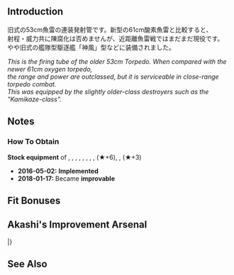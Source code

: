 {{EquipmentInfo|174}}

==Introduction==
旧式の53cm魚雷の連装発射管です。新型の61cm酸素魚雷と比較すると、<br/>
射程・威力共に陳腐化は否めませんが、近距離魚雷戦ではまだまだ現役です。<br/>
やや旧式の艦隊型駆逐艦「神風」型などに装備されました。

''This is the firing tube of the older 53cm Torpedo. When compared with the newer 61cm oxygen torpedo,''<br/>
''the range and power are outclassed, but it is serviceable in close-range torpedo combat.''<br/> 
''This was equipped by the slightly older-class destroyers such as the "Kamikaze-class".''

==Notes==
<div class="mw-collapsible"><h3>How To Obtain</h3>
<div class="mw-collapsible-content">
'''Stock equipment''' of {{Ship/Link|Asakaze Kai}}, {{Ship/Link|Asakaze}}, {{Ship/Link|Harukaze Kai}}, {{Ship/Link|Harukaze}}, {{Ship/Link|Hatakaze}}, {{Ship/Link|Hiei Kai Ni C}}, {{Ship/Link|Kamikaze Kai}}, {{Ship/Link|Kamikaze}}, {{Ship/Link|Kongou Kai Ni C}} (★+6), {{Ship/Link|Matsukaze}}, {{Ship/Link|Tatsuta Kai Ni}} (★+3)

</div></div>


<div class="mw-collapsible><h3>Updates History</h3>
<div class="mw-collapsible-content>
* '''2016-05-02:''' '''Implemented'''
* '''2018-01-17:''' Became '''improvable'''
</div></div>

==Fit Bonuses==
{{:53cm Twin Torpedo Mount/Bonuses}}

==Akashi's Improvement Arsenal==
{{AkashiWorkshop}}
{{AkashiWorkshopLine
|Name={{PAGENAME}}
|ItemType=TorpedoWeapon
|Fuel=40
|Ammo=60
|Steel=40
|Baux=20
|Mats0-5=1/2
|Mats6-9=2/4
|Mats10=-
|Screws0-5=1/1
|Screws6-9=2/3
|Screws10=-
|EquipConsume0-5=1x{{TorpedoWeapon|61cm Triple Torpedo Mount}}
|EquipConsume6-9=1x{{TorpedoWeapon|61cm Quad (Oxygen) Torpedo Mount}}
|EquipConsume10=-
|Sun=T<br>K
|Mon=T<br>&nbsp;
|Tue=T<br>&nbsp;
|Wed=T<br>K
|Thu=T<br>K
|Fri=T<br>K
|Sat=T<br>K
|2ndShip=[[Tatsuta#Second Upgrade|Tatsuta Kai Ni]]<br>[[Kamikaze#First Upgrade|Kamikaze Kai]]
}}
|}

==See Also==
{{Equipmentlist}}